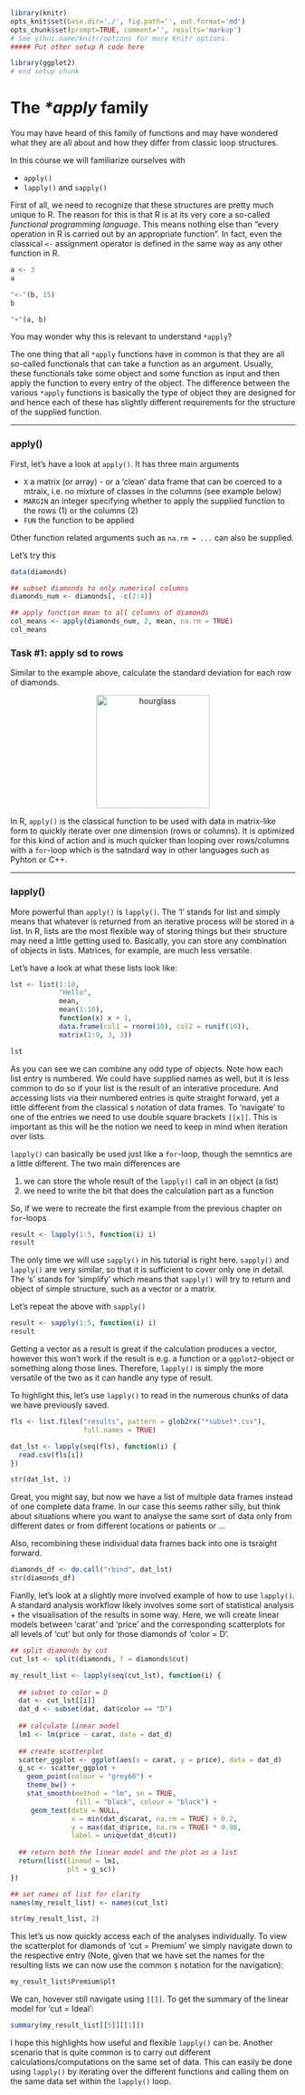 ```r
library(knitr)
opts_knit$set(base.dir='./', fig.path='', out.format='md')
opts_chunk$set(prompt=TRUE, comment='', results='markup')
# See yihui.name/knitr/options for more Knitr options.
##### Put other setup R code here

library(ggplot2)
# end setup chunk
```
# The *\*apply* family

You may have heard of this family of functions and may have wondered what they are all about and how they differ from classic loop structures. 

In this cóurse we will familiarize ourselves with 

* `apply()`
* `lapply()` and `sapply()`

First of all, we need to recognize that these structures are pretty much unique to R. The reason for this is that R is at its very core a so-called _functional programming language_. This means nothing else than "every operation in R is carried out by an appropriate function". In fact, even the classical `<-` assignment operator is defined in the same way as any other function in R.

```r
a <- 3
a

"<-"(b, 15)
b

"+"(a, b)
```

You may wonder why this is relevant to understand `*apply`? 

The one thing that all `*apply` functions have in common is that they are all so-called functionals that can take a function as an argument. Usually, these functionals take some object and some function as input and then apply the function to every entry of the object. The difference between the various `*apply` functions is basically the type of object they are designed for and hence each of these has slightly different requirements for the structure of the supplied function.

-------

### apply()

First, let's have a look at `apply()`. It has three main arguments

* `X` a matrix (or array) - or a 'clean' data frame that can be coerced to a mtraix, i.e. no mixture of classes in the columns (see example below)
* `MARGIN` an integer specifying whether to apply the supplied function to the rows (1) or the columns (2)
* `FUN` the function to be applied

Other function related arguments such as `na.rm = ...` can also be supplied.

Let's try this

```r
data(diamonds)

## subset diamonds to only numerical columns
diamonds_num <- diamonds[, -c(2:4)]

## apply function mean to all columns of diamonds
col_means <- apply(diamonds_num, 2, mean, na.rm = TRUE)
col_means
```


### Task #1: apply sd to rows
Similar to the example above, calculate the standard deviation for each row of diamonds.

<center>
  <img src="https://pixabay.com/static/uploads/photo/2012/04/14/14/04/hourglass-34048_640.png" alt="hourglass" style="width: 200px;"/>
</center>


In R, `apply()` is the classical function to be used with data in matrix-like form to quickly iterate over one dimension (rows or columns). It is optimized for this kind of action and is much quicker than looping over rows/columns with a `for`-loop which is the satndard way in other languages such as Pyhton or C++.

-------

### lapply()

More powerful than `apply()` is `lapply()`. The 'l' stands for list and simply means that whatever is returned from an iterative process will be stored in a list. In R, lists are the most flexible way of storing things but their structure may need a little getting used to. Basically, you can store any combination of objects in lists. Matrices, for example, are much less versatile.

Let's have a look at what these lists look like:

```r
lst <- list(1:10, 
            "Hello", 
            mean,
            mean(1:10),
            function(x) x + 1, 
            data.frame(col1 = rnorm(10), col2 = runif(10)),
            matrix(1:9, 3, 3))

lst
```

As you can see we can combine any odd type of objects. Note how each list entry is numbered. We could have supplied names as well, but it is less common to do so if your list is the result of an interative procedure. And accessing lists via their numbered entries is quite straight forward, yet a little different from the classical `$` notation of data frames. To 'navigate' to one of the entries we need to use double square brackets `[[x]]`. This is important as this will be the notion we need to keep in mind when iteration over lists.

`lapply()` can basically be used just like a `for`-loop, though the semntics are a little different. The two main differences are 

1. we can store the whole result of the `lapply()` call in an object (a list)
2. we need to write the bit that does the calculation part as a function 

So, if we were to recreate the first example from the previous chapter on `for`-loops

```r
result <- lapply(1:5, function(i) i)
result
```

The only time we will use `sapply()` in his tutorial is right here. `sapply()` and `lapply()` are very similar, so that it is sufficient to cover only one in detail. The 's' stands for 'simplify' which means that `sapply()` will try to return and object of simple structure, such as a vector or a matrix. 

Let's repeat the above with `sapply()`

```r
result <- sapply(1:5, function(i) i)
result
```

Getting a vector as a result is great if the calculation produces a vector, however this won't work if the result is e.g. a function or a `ggplot2`-object or something along those lines. Therefore, `lapply()` is simply the more versatile of the two as it can handle any type of result. 

To highlight this, let's use `lapply()` to read in the numerous chunks of data we have previously saved.

```r
fls <- list.files("results", pattern = glob2rx("*subset*.csv"),
                  full.names = TRUE)

dat_lst <- lapply(seq(fls), function(i) {
  read.csv(fls[i])
})

str(dat_lst, 1)
```

Great, you might say, but now we have a list of multiple data frames instead of one complete data frame. In our case this seems rather silly, but think about situations where you want to analyse the same sort of data only from different dates or from different locations or patients or ...

Also, recombining these individual data frames back into one is tsraight forward. 

```r
diamonds_df <- do.call("rbind", dat_lst)
str(diamonds_df)
```

Fianlly, let's look at a slightly more involved example of how to use `lapply()`. A standard analysis workflow likely involves some sort of statistical analysis + the visualisation of the results in some way. Here, we will create linear models between 'carat' and 'price' and the corresponding scatterplots for all levels of 'cut' but only for those diamonds of 'color = D'.

```r
## split diamonds by cut
cut_lst <- split(diamonds, f = diamonds$cut)

my_result_list <- lapply(seq(cut_lst), function(i) {
  
  ## subset to color = D
  dat <- cut_lst[[i]]
  dat_d <- subset(dat, dat$color == "D")
  
  ## calculate linear model
  lm1 <- lm(price ~ carat, data = dat_d)
  
  ## create scatterplot
  scatter_ggplot <- ggplot(aes(x = carat, y = price), data = dat_d)
  g_sc <- scatter_ggplot + 
    geom_point(colour = "grey60") +
    theme_bw() +
    stat_smooth(method = "lm", se = TRUE, 
                fill = "black", colour = "black") +
     geom_text(data = NULL, 
               x = min(dat_d$carat, na.rm = TRUE) + 0.2,  
               y = max(dat_d$price, na.rm = TRUE) * 0.98, 
               label = unique(dat_d$cut))
  
  ## return both the linear model and the plot as a list
  return(list(linmod = lm1,
              plt = g_sc))
})

## set names of list for clarity
names(my_result_list) <- names(cut_lst)

str(my_result_list, 2)
```

This let's us now quickly access each of the analyses individually. To view the scatterplot for diamonds of 'cut = Premium' we simply navigate down to the respective entry (Note, given that we have set the names for the resulting lists we can now use the common `$` notation for the navigation):

```r
my_result_list$Premium$plt
```

We can, hovever still navigate using `[[]]`. To get the summary of the linear model for 'cut = Ideal':

```r
summary(my_result_list[[5]][[1]])
```

I hope this highlights how useful and flexible `lapply()` can be. Another scenario that is quite common is to carry out different calculations/computations on the same set of data. This can easily be done using `lapply()` by iterating over the different functions and calling them on the same data set within the `lapply()` loop.